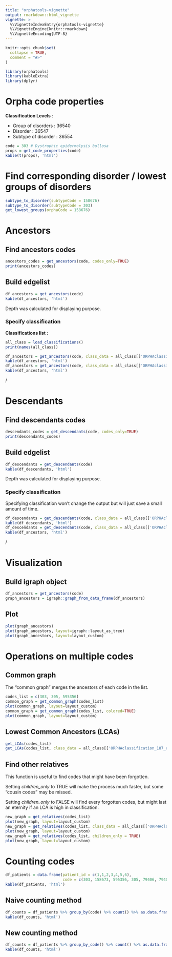 ```yaml
---
title: "orphatools-vignette"
output: rmarkdown::html_vignette
vignette: >
  %\VignetteIndexEntry{orphatools-vignette}
  %\VignetteEngine{knitr::rmarkdown}
  %\VignetteEncoding{UTF-8}
---
```


```r
knitr::opts_chunk$set(
  collapse = TRUE,
  comment = "#>"
)
```

```r
library(orphatools)
library(kableExtra)
library(dplyr)
```


# Orpha code properties
**Classification Levels** :

  * Group of disorders : 36540
  * Disorder : 36547
  * Subtype of disorder : 36554

```r
code = 303 # Dystrophic epidermolysis bullosa
props = get_code_properties(code)
kable(t(props), 'html')
```

# Find corresponding disorder / lowest groups of disorders
```r
subtype_to_disorder(subtypeCode = 158676)
subtype_to_disorder(subtypeCode = 303)
get_lowest_groups(orphaCode = 158676)
```


# Ancestors
## Find ancestors codes
```r
ancestors_codes = get_ancestors(code, codes_only=TRUE)
print(ancestors_codes)
```

## Build edgelist
```r
df_ancestors = get_ancestors(code)
kable(df_ancestors, 'html')
```
Depth was calculated for displaying purpose.

### Specify classification
**Classifications list :**
```r
all_class = load_classifications()
print(names(all_class))
```


```r
df_ancestors = get_ancestors(code, class_data = all_class[['ORPHAclassification_156_rare_genetic_diseases_fr']])
kable(df_ancestors, 'html')
df_ancestors = get_ancestors(code, class_data = all_class[['ORPHAclassification_146_rare_cardiac_diseases_fr']])
kable(df_ancestors, 'html')
```
/

# Descendants
## Find descendants codes
```r
descendants_codes = get_descendants(code, codes_only=TRUE)
print(descendants_codes)
```

## Build edgelist
```r
df_descendants = get_descendants(code)
kable(df_descendants, 'html')
```
Depth was calculated for displaying purpose.

### Specify classification
Specifying classification won't change the output but will just save a small amount of time.
```r
df_descendants = get_descendants(code, class_data = all_class[['ORPHAclassification_156_rare_genetic_diseases_fr']])
kable(df_descendants, 'html')
df_descendants = get_descendants(code, class_data = all_class[['ORPHAclassification_146_rare_cardiac_diseases_fr']])
kable(df_ancestors, 'html')
```
/

# Visualization
## Build igraph object
```r
df_ancestors = get_ancestors(code)
graph_ancestors = igraph::graph_from_data_frame(df_ancestors)
```

## Plot
```r
plot(graph_ancestors)
plot(graph_ancestors, layout=igraph::layout_as_tree)
plot(graph_ancestors, layout=layout_custom)
```

# Operations on multiple codes
## Common graph
The "common graph" merges the ancestors of each code in the list.
```r
codes_list = c(303, 305, 595356)
common_graph = get_common_graph(codes_list)
plot(common_graph, layout=layout_custom)
common_graph = get_common_graph(codes_list, colored=TRUE)
plot(common_graph, layout=layout_custom)
```

## Lowest Common Ancestors (LCAs)
```r
get_LCAs(codes_list)
get_LCAs(codes_list, class_data = all_class[['ORPHAclassification_187_rare_skin_diseases_fr']])
```

## Find other relatives
This function is useful to find codes that might have been forgotten.

Setting *children_only* to TRUE will make the process much faster, but some "cousin codes" may be missed.

Setting *children_only* to FALSE will find every forgotten codes, but might last an eternity if an LCA is high in classification.
```r
new_graph = get_relatives(codes_list)
plot(new_graph, layout=layout_custom)
new_graph = get_relatives(codes_list, class_data = all_class[['ORPHAclassification_187_rare_skin_diseases_fr']])
plot(new_graph, layout=layout_custom)
new_graph = get_relatives(codes_list, children_only = TRUE)
plot(new_graph, layout=layout_custom)
```

# Counting codes
```r
df_patients = data.frame(patient_id = c(1,1,2,3,4,5,6),
                         code = c(303, 158673, 595356, 305, 79406, 79406, 595356))
kable(df_patients, 'html')
```

## Naive counting method
```r
df_counts = df_patients %>% group_by(code) %>% count() %>% as.data.frame()
kable(df_counts, 'html')
```


## New counting method
```r
df_counts = df_patients %>% group_by_code() %>% count() %>% as.data.frame()
kable(df_counts, 'html')
```

